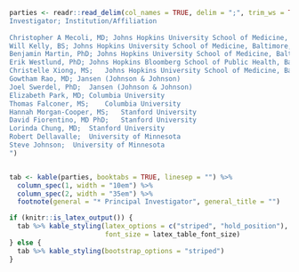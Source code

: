 ```r
parties <- readr::read_delim(col_names = TRUE, delim = ";", trim_ws = TRUE, file = "
Investigator; Institution/Affiliation
  
Christopher A Mecoli, MD; Johns Hopkins University School of Medicine, Baltimore, MD, USA
Will Kelly, BS; Johns Hopkins University School of Medicine, Baltimore, MD, USA
Benjamin Martin, PhD; Johns Hopkins University School of Medicine, Baltimore, MD, USA
Erik Westlund, PhD;	Johns Hopkins Bloomberg School of Public Health, Baltimore, MD, USA
Christelle Xiong, MS;	Johns Hopkins University School of Medicine, Baltimore, MD, USA
Gowtham Rao, MD; Jansen (Johnson & Johnson)
Joel Swerdel, PhD;	Jansen (Johnson & Johnson)
Elizabeth Park, MD;	Columbia University
Thomas Falconer, MS;	Columbia University 
Hannah Morgan-Cooper, MS;	Stanford University
David Fiorentino, MD PhD;	Stanford University
Lorinda Chung, MD;	Stanford University
Robert Dellavalle;	University of Minnesota
Steve Johnson;	University of Minnesota
")


tab <- kable(parties, booktabs = TRUE, linesep = "") %>%
  column_spec(1, width = "10em") %>%
  column_spec(2, width = "35em") %>%
  footnote(general = "* Principal Investigator", general_title = "")

if (knitr::is_latex_output()) {
  tab %>% kable_styling(latex_options = c("striped", "hold_position"),
                        font_size = latex_table_font_size)
} else {
  tab %>% kable_styling(bootstrap_options = "striped")
}
```